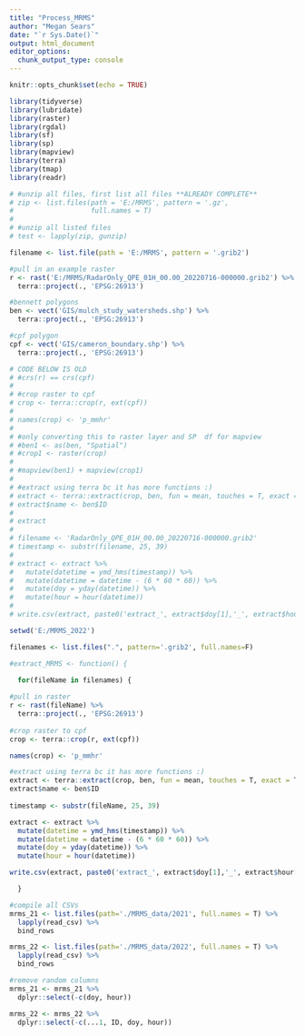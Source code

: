 ```yaml
---
title: "Process_MRMS"
author: "Megan Sears"
date: "`r Sys.Date()`"
output: html_document
editor_options: 
  chunk_output_type: console
---
```


```r
knitr::opts_chunk$set(echo = TRUE)

library(tidyverse)
library(lubridate)
library(raster)
library(rgdal)
library(sf)
library(sp)
library(mapview)
library(terra)
library(tmap)
library(readr)


```

```r
# #unzip all files, first list all files **ALREADY COMPLETE**
# zip <- list.files(path = 'E:/MRMS', pattern = '.gz',
#                   full.names = T)
# 
# #unzip all listed files
# test <- lapply(zip, gunzip)

filename <- list.file(path = 'E:/MRMS', pattern = '.grib2')

#pull in an example raster
r <- rast('E:/MRMS/RadarOnly_QPE_01H_00.00_20220716-000000.grib2') %>%
  terra::project(., 'EPSG:26913')

#bennett polygons
ben <- vect('GIS/mulch_study_watersheds.shp') %>%
  terra::project(., 'EPSG:26913')

#cpf polygon
cpf <- vect('GIS/cameron_boundary.shp') %>%
  terra::project(., 'EPSG:26913')

# CODE BELOW IS OLD
# #crs(r) == crs(cpf)
# 
# #crop raster to cpf
# crop <- terra::crop(r, ext(cpf))
# 
# names(crop) <- 'p_mmhr'
# 
# #only converting this to raster layer and SP  df for mapview
# #ben1 <- as(ben, "Spatial")
# #crop1 <- raster(crop)
# 
# #mapview(ben1) + mapview(crop1) 
# 
# #extract using terra bc it has more functions :)
# extract <- terra::extract(crop, ben, fun = mean, touches = T, exact = T)
# extract$name <- ben$ID
# 
# extract
# 
# filename <- 'RadarOnly_QPE_01H_00.00_20220716-000000.grib2'
# timestamp <- substr(filename, 25, 39)
# 
# extract <- extract %>%
#   mutate(datetime = ymd_hms(timestamp)) %>%
#   mutate(datetime = datetime - (6 * 60 * 60)) %>%
#   mutate(doy = yday(datetime)) %>%
#   mutate(hour = hour(datetime))
# 
# write.csv(extract, paste0('extract_', extract$doy[1],'_', extract$hour[1],'.csv'))

```



```r
setwd('E:/MRMS_2022')

filenames <- list.files(".", pattern='.grib2', full.names=F)

#extract_MRMS <- function() {
  
  for(fileName in filenames) {

#pull in raster
r <- rast(fileName) %>%
  terra::project(., 'EPSG:26913')
   
#crop raster to cpf
crop <- terra::crop(r, ext(cpf))

names(crop) <- 'p_mmhr'    

#extract using terra bc it has more functions :)
extract <- terra::extract(crop, ben, fun = mean, touches = T, exact = T)
extract$name <- ben$ID
    
timestamp <- substr(fileName, 25, 39)

extract <- extract %>%
  mutate(datetime = ymd_hms(timestamp)) %>%
  mutate(datetime = datetime - (6 * 60 * 60)) %>%
  mutate(doy = yday(datetime)) %>%
  mutate(hour = hour(datetime))

write.csv(extract, paste0('extract_', extract$doy[1],'_', extract$hour[1],'.csv'))

  }

```

```r

#compile all CSVs
mrms_21 <- list.files(path='./MRMS_data/2021', full.names = T) %>% 
  lapply(read_csv) %>% 
  bind_rows 

mrms_22 <- list.files(path='./MRMS_data/2022', full.names = T) %>% 
  lapply(read_csv) %>% 
  bind_rows 

#remove random columns
mrms_21 <- mrms_21 %>%
  dplyr::select(-c(doy, hour))

mrms_22 <- mrms_22 %>%
  dplyr::select(-c(...1, ID, doy, hour))

```

```r





```

